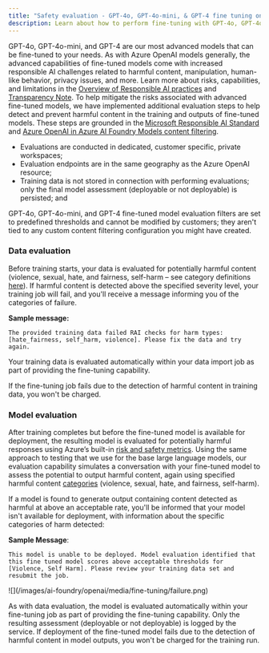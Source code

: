 ```yaml
---
title: "Safety evaluation - GPT-4o, GPT-4o-mini, & GPT-4 fine tuning only public preview"
description: Learn about how to perform fine-tuning with GPT-4o, GPT-4o-mini, and GPT-4 models.
---
```


GPT-4o, GPT-4o-mini, and GPT-4 are our most advanced models that can be fine-tuned to your needs. As with Azure OpenAI models generally, the advanced capabilities of fine-tuned models come with increased responsible AI challenges related to harmful content, manipulation, human-like behavior, privacy issues, and more. Learn more about risks, capabilities, and limitations in the [Overview of Responsible AI practices](/azure/ai-foundry/responsible-ai/openai/overview) and [Transparency Note](/azure/ai-foundry/responsible-ai/openai/transparency-note). To help mitigate the risks associated with advanced fine-tuned models, we have implemented additional evaluation steps to help detect and prevent harmful content in the training and outputs of fine-tuned models. These steps are grounded in the [Microsoft Responsible AI Standard](https://www.microsoft.com/ai/responsible-ai) and [Azure OpenAI in Azure AI Foundry Models content filtering](/azure/ai-services/openai/concepts/content-filter?tabs=warning%2Cpython-new).

- Evaluations are conducted in dedicated, customer specific, private workspaces;
- Evaluation endpoints are in the same geography as the Azure OpenAI resource;
- Training data is not stored in connection with performing evaluations; only the final model assessment (deployable or not deployable) is persisted; and

GPT-4o, GPT-4o-mini, and GPT-4 fine-tuned model evaluation filters are set to predefined thresholds and cannot be modified by customers; they aren't tied to any custom content filtering configuration you might have created.

### Data evaluation

Before training starts, your data is evaluated for potentially harmful content (violence, sexual, hate, and fairness, self-harm – see category definitions [here](/azure/ai-services/openai/concepts/content-filter?tabs=warning%2Cpython-new#risk-categories)). If harmful content is detected above the specified severity level, your training job will fail, and you'll receive a message informing you of the categories of failure.

**Sample message:**

```output
The provided training data failed RAI checks for harm types: [hate_fairness, self_harm, violence]. Please fix the data and try again.
```

Your training data is evaluated automatically within your data import job as part of providing the fine-tuning capability.

If the fine-tuning job fails due to the detection of harmful content in training data, you won't be charged.

### Model evaluation

After training completes but before the fine-tuned model is available for deployment, the resulting model is evaluated for potentially harmful responses using Azure’s built-in [risk and safety metrics](/azure/ai-foundry/concepts/evaluation-metrics-built-in?tabs=warning#risk-and-safety-metrics). Using the same approach to testing that we use for the base large language models, our evaluation capability simulates a conversation with your fine-tuned model to assess the potential to output harmful content, again using specified harmful content [categories](/azure/ai-services/openai/concepts/content-filter?tabs=warning%2Cpython-new#risk-categories) (violence, sexual, hate, and fairness, self-harm).  

If a model is found to generate output containing content detected as harmful at above an acceptable rate, you'll be informed that your model isn't available for deployment, with information about the specific categories of harm detected:

**Sample Message**:

```output
This model is unable to be deployed. Model evaluation identified that this fine tuned model scores above acceptable thresholds for [Violence, Self Harm]. Please review your training data set and resubmit the job.
```

   <Frame>
      ![](/images/ai-foundry/openai/media/fine-tuning/failure.png)
   </Frame>

As with data evaluation, the model is evaluated automatically within your fine-tuning job as part of providing the fine-tuning capability. Only the resulting assessment (deployable or not deployable) is logged by the service. If deployment of the fine-tuned model fails due to the detection of harmful content in model outputs, you won't be charged for the training run.